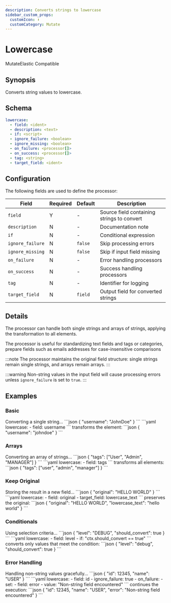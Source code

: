 ```yaml
---
description: Converts strings to lowercase
sidebar_custom_props: 
  customIcon: ⬇️
  customCategory: Mutate
---
```


# Lowercase

<span className="theme-doc-version-badge badge badge--primary">Mutate</span><span className="theme-doc-version-badge badge badge--secondary">Elastic Compatible</span>

## Synopsis

Converts string values to lowercase.

## Schema

```yaml {2}
lowercase:
  - field: <ident>
  - description: <text>
  - if: <script>
  - ignore_failure: <boolean>
  - ignore_missing: <boolean>
  - on_failure: <processor[]>
  - on_success: <processor[]>
  - tag: <string>
  - target_field: <ident>
```

## Configuration

The following fields are used to define the processor:

|Field|Required|Default|Description|
|---|---|---|---|
|`field`|Y|-|Source field containing strings to convert|
|`description`|N|-|Documentation note|
|`if`|N|-|Conditional expression|
|`ignore_failure`|N|`false`|Skip processing errors|
|`ignore_missing`|N|`false`|Skip if input field missing|
|`on_failure`|N|-|Error handling processors|
|`on_success`|N|-|Success handling processors|
|`tag`|N|-|Identifier for logging|
|`target_field`|N|`field`|Output field for converted strings|

## Details

The processor can handle both single strings and arrays of strings, applying the transformation to all elements.

The processor is useful for standardizing text fields and tags or categories, prepare fields such as emails addresses for case-insensitive comparisons

:::note
The processor maintains the original field structure: single strings remain single strings, and arrays remain arrays.
:::

:::warning
Non-string values in the input field will cause processing errors unless `ignore_failure` is set to `true`.
:::

## Examples

### Basic

<ExampleGrid>
  <CommentCol>
    Converting a single string...
  </CommentCol>
  <CodeCol>
    ```json
    {
      "username": "JohnDoe"
    }
    ```
    ```yaml
    lowercase:
      - field: username
    ```
  </CodeCol>
  <CommentCol>
    transforms the element:
  </CommentCol>
  <CodeCol>
    ```json
    {
      "username": "johndoe"
    }
    ```
  </CodeCol>
</ExampleGrid>

### Arrays

<ExampleGrid>
  <CommentCol>
    Converting an array of strings...
  </CommentCol>
  <CodeCol>
    ```json
    {
      "tags": ["User", "Admin", "MANAGER"]
    }
    ```
    ```yaml
    lowercase:
      - field: tags
    ```
  </CodeCol>
  <CommentCol>
    transforms all elements:
  </CommentCol>
  <CodeCol>
    ```json
    {
      "tags": ["user", "admin", "manager"]
    }
    ```
  </CodeCol>
</ExampleGrid>

### Keep Original

<ExampleGrid>
  <CommentCol>
    Storing the result in a new field...
  </CommentCol>
  <CodeCol>
    ```json
    {
      "original": "HELLO WORLD"
    }
    ```
    ```yaml
    lowercase:
      - field: original
      - target_field: lowercase_text
    ```
  </CodeCol>
  <CommentCol>
    preserves the original:
  </CommentCol>
  <CodeCol>
    ```json
    {
      "original": "HELLO WORLD",
      "lowercase_text": "hello world"
    }
    ```
  </CodeCol>
</ExampleGrid>

### Conditionals

<ExampleGrid>
  <CommentCol>
    Using selection criteria...
  </CommentCol>
  <CodeCol>
    ```json
    {
      "level": "DEBUG",
      "should_convert": true
    }
    ```
    ```yaml
    lowercase:
      - field: level
      - if: "ctx.should_convert == true"
    ```
  </CodeCol>
  <CommentCol>
    converts only values that meet the condition:
  </CommentCol>
  <CodeCol>
    ```json
    {
      "level": "debug",
      "should_convert": true
    }
    ```
  </CodeCol>
</ExampleGrid>

### Error Handling

<ExampleGrid>
  <CommentCol>
    Handling non-string values gracefully...
  </CommentCol>
  <CodeCol>
    ```json
    {
      "id": 12345,
      "name": "USER"
    }
    ```
    ```yaml
    lowercase:
      - field: id
      - ignore_failure: true
      - on_failure:
          - set:
              - field: error
              - value: "Non-string field encountered"
    ```
  </CodeCol>
  <CommentCol>
    continues the execution:
  </CommentCol>
  <CodeCol>
    ```json
    {
      "id": 12345,
      "name": "USER",
      "error": "Non-string field encountered"
    }
    ```
  </CodeCol>
</ExampleGrid>
